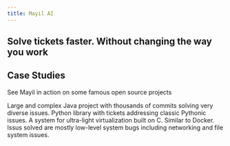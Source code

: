 ```yaml
---
title: Mayil AI
---
```


## Solve tickets faster. Without changing the way you work

## Case Studies

See Mayil in action on some famous open source projects

<CardGroup cols={2}>
  <Card
    title="VLC Media Player"
    icon="up-right-from-square"
    href="https://github.com/Mayil-AI-Sandbox/vlc-android/issues/1"
  >
  Large and complex Java project with thousands of commits solving very diverse issues.
  </Card>
  <Card
    title="ESLint"
    icon="up-right-from-square"
    href="https://github.com/Mayil-AI-Sandbox/eslint-v911/issues/6"
  >
    Python library with tickets addressing classic Pythonic issues.
  </Card>
  <Card
    title="Sympy"
    icon="up-right-from-square"
    href="https://github.com/Mayil-AI-Sandbox/swe-bench-sympy/issues/4"
  >
  <Card
    title="Loguru"
    icon="up-right-from-square"
    href="https://github.com/Mayil-AI-Sandbox/loguru-aug23/issues/1"
  >
  <Card
    title="Django"
    icon="up-right-from-square"
    href="https://github.com/Mayil-AI-Sandbox/swe-bench-django/issues/5"
  >
  <Card
    title="Python's Requests library"
    icon="up-right-from-square"
    href="https://github.com/Mayil-AI-Sandbox/swe-bench-sympy/issues/4"
  >
    A system for ultra-light virtualization built on C. Similar to Docker. Issus solved are mostly low-level system bugs including networking and file system issues.
  </Card>
</CardGroup>

